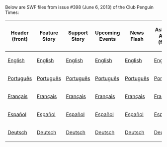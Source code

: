 Below are SWF files from issue #398 (June 6, 2013) of the Club Penguin Times:

<center>
{|class="wikitable" border="1"
!Header (front)
!Feature Story
!Support Story
!Upcoming Events
!News Flash
!Ask Aunt Arctic (front)
!Header (back)
!Ask Aunt Arctic (back)
!Jokes and Riddles
!Secrets
!Feature More
|-
|[[Media:ENNews398HeaderFront.swf|English]]||[[Media:ENNews398FeatureStory.swf|English]]||[[Media:ENNews398SupportStory.swf|English]]||[[Media:ENNews398UpcomingEvents.swf|English]]||[[Media:ENNews398NewsFlash.swf|English]]||[[Media:ENNews398AskAuntArcticFront.swf|English]]||[[Media:ENNews398HeaderBack.swf|English]]||[[Media:ENNews398AskAuntArcticBack.swf|English]]||[[Media:ENNews398JokesAndRiddles.swf|English]]||[[Media:ENNews398Secrets.swf|English]]||[[Media:ENNews398FeatureMore.swf|English]]
|-
|[[Media:PTNews398HeaderFront.swf|Português]]||[[Media:PTNews398FeatureStory.swf|Português]]||[[Media:PTNews398SupportStory.swf|Português]]||[[Media:PTNews398UpcomingEvents.swf|Português]]||[[Media:PTNews398NewsFlash.swf|Português]]||[[Media:PTNews398AskAuntArcticFront.swf|Português]]||[[Media:PTNews398HeaderBack.swf|Português]]||[[Media:PTNews398AskAuntArcticBack.swf|Português]]||[[Media:PTNews398JokesAndRiddles.swf|Português]]||[[Media:PTNews398Secrets.swf|Português]]||[[Media:PTNews398FeatureMore.swf|Português]]
|-
|[[Media:FRNews398HeaderFront.swf|Français]]||[[Media:FRNews398FeatureStory.swf|Français]]||[[Media:FRNews398SupportStory.swf|Français]]||[[Media:FRNews398UpcomingEvents.swf|Français]]||[[Media:FRNews398NewsFlash.swf|Français]]||[[Media:FRNews398AskAuntArcticFront.swf|Français]]||[[Media:FRNews398HeaderBack.swf|Français]]||[[Media:FRNews398AskAuntArcticBack.swf|Français]]||[[Media:FRNews398JokesAndRiddles.swf|Français]]||[[Media:FRNews398Secrets.swf|Français]]||[[Media:FRNews398FeatureMore.swf|Français]]
|-
|[[Media:ESNews398HeaderFront.swf|Español]]||[[Media:ESNews398FeatureStory.swf|Español]]||[[Media:ESNews398SupportStory.swf|Español]]||[[Media:ESNews398UpcomingEvents.swf|Español]]||[[Media:ESNews398NewsFlash.swf|Español]]||[[Media:ESNews398AskAuntArcticFront.swf|Español]]||[[Media:ESNews398HeaderBack.swf|Español]]||[[Media:ESNews398AskAuntArcticBack.swf|Español]]||[[Media:ESNews398JokesAndRiddles.swf|Español]]||[[Media:ESNews398Secrets.swf|Español]]||[[Media:ESNews398FeatureMore.swf|Español]]
|-
|[[Media:DENews398HeaderFront.swf|Deutsch]]||[[Media:DENews398FeatureStory.swf|Deutsch]]||[[Media:DENews398SupportStory.swf|Deutsch]]||[[Media:DENews398UpcomingEvents.swf|Deutsch]]||[[Media:DENews398NewsFlash.swf|Deutsch]]||[[Media:DENews398AskAuntArcticFront.swf|Deutsch]]||[[Media:DENews398HeaderBack.swf|Deutsch]]||[[Media:DENews398AskAuntArcticBack.swf|Deutsch]]||[[Media:DENews398JokesAndRiddles.swf|Deutsch]]||[[Media:DENews398Secrets.swf|Deutsch]]||[[Media:DENews398FeatureMore.swf|Deutsch]]
|}
</center>